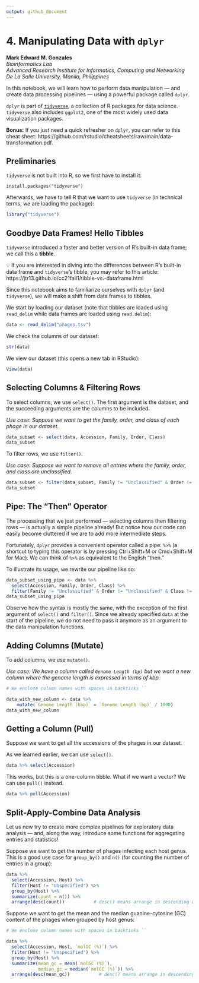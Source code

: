 ```yaml
---
output: github_document
---
```


# 4. Manipulating Data with `dplyr`
**Mark Edward M. Gonzales** <br>
_Bioinformatics Lab_ <br>
_Advanced Research Institute for Informatics, Computing and Networking_ <br>
_De La Salle University, Manila, Philippines_

In this notebook, we will learn how to perform data manipulation — and create data processing pipelines — using a powerful package called `dplyr`.

`dplyr` is part of [`tidyverse`](https://www.tidyverse.org/), a collection of R packages for data science. `tidyverse` also includes `ggplot2`, one of the most widely used data visualization packages.

**Bonus:** If you just need a quick refresher on `dplyr`, you can refer to this cheat sheet: https://github.com/rstudio/cheatsheets/raw/main/data-transformation.pdf.

## Preliminaries

`tidyverse` is not built into R, so we first have to install it:

```
install.packages("tidyverse")
```

Afterwards, we have to tell R that we want to use `tidyverse` (in technical terms, we are loading the package):

```r
library("tidyverse")
```

## Goodbye Data Frames! Hello Tibbles

`tidyverse` introduced a faster and better version of R's built-in data frame; we call this a **tibble**. 

💡 If you are interested in diving into the differences between R's built-in data frame and `tidyverse`'s tibble, you may refer to this article: https://jtr13.github.io/cc21fall1/tibble-vs.-dataframe.html

Since this notebook aims to familiarize ourselves with `dplyr` (and `tidyverse`), we will make a shift from data frames to tibbles. 

We start by loading our dataset (note that tibbles are loaded using `read_delim` while data frames are loaded using `read.delim`):

```r
data <- read_delim("phages.tsv")
```
We check the columns of our dataset:

```r
str(data)
```

We view our dataset (this opens a new tab in RStudio): 

```r
View(data)
```

## Selecting Columns & Filtering Rows

To select columns, we use `select()`. The first argument is the dataset, and the succeeding arguments are the columns to be included.

_Use case: Suppose we want to get the family, order, and class of each phage in our dataset._

```r
data_subset <- select(data, Accession, Family, Order, Class)
data_subset
```

To filter rows, we use `filter()`.

_Use case: Suppose we want to remove all entries where the family, order, and class are unclassified._

```r
data_subset <- filter(data_subset, Family != "Unclassified" & Order != "Unclassified" & Class != "Unclassified")
data_subset
```

## Pipe: The "Then" Operator

The processing that we just performed — selecting columns then filtering rows — is actually a simple pipeline already! But notice how our code can easily become cluttered if we are to add more intermediate steps.

Fortunately, `dplyr` provides a convenient operator called a pipe: `%>%` (a shortcut to typing this operator is by pressing Ctrl+Shift+M or Cmd+Shift+M for Mac). We can think of `%>%` as equivalent to the English "then."

To illustrate its usage, we rewrite our pipeline like so: 

```r
data_subset_using_pipe <- data %>% 
  select(Accession, Family, Order, Class) %>% 
  filter(Family != "Unclassified" & Order != "Unclassified" & Class != "Unclassified")
data_subset_using_pipe
```

Observe how the syntax is mostly the same, with the exception of the first argument of `select()` and `filter()`. Since we already specified `data` at the start of the pipeline, we do not need to pass it anymore as an argument to the data manipulation functions.

## Adding Columns (Mutate)

To add columns, we use `mutate()`.

_Use case: We have a column called `Genome Length (bp)` but we want a new column where the genome length is expressed in terms of kbp._

```r
# We enclose column names with spaces in backticks ``

data_with_new_column <- data %>%
    mutate(`Genome Length (kbp)` = `Genome Length (bp)` / 1000)
data_with_new_column
```

## Getting a Column (Pull)

Suppose we want to get all the accessions of the phages in our dataset.

As we learned earlier, we can use `select()`.

```r
data %>% select(Accession)
```

This works, but this is a one-column tibble. What if we want a vector? We can use `pull()` instead.

```r
data %>% pull(Accession)
```
## Split-Apply-Combine Data Analysis

Let us now try to create more complex pipelines for exploratory data analysis — and, along the way, introduce some functions for aggregating entries and statistics!

Suppose we want to get the number of phages infecting each host genus. This is a good use case for `group_by()` and `n()` (for counting the number of entries in a group):

```r
data %>% 
  select(Accession, Host) %>% 
  filter(Host != "Unspecified") %>%
  group_by(Host) %>% 
  summarize(count = n()) %>%
  arrange(desc(count))           # desc() means arrange in descending order
```

Suppose we want to get the mean and the median guanine-cytosine (GC) content of the phages when grouped by host genus:

```r
# We enclose column names with spaces in backticks ``

data %>% 
  select(Accession, Host, `molGC (%)`) %>% 
  filter(Host != "Unspecified") %>%
  group_by(Host) %>% 
  summarize(mean_gc = mean(`molGC (%)`),
            median_gc = median(`molGC (%)`)) %>%
  arrange(desc(mean_gc))           # desc() means arrange in descending order
```